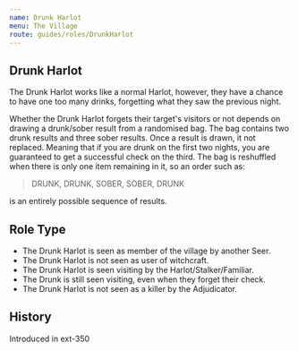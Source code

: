 ```yaml
---
name: Drunk Harlot
menu: The Village
route: guides/roles/DrunkHarlot
---
```



## Drunk Harlot

The Drunk Harlot works like a normal Harlot, however, they have a chance to have one too many drinks, forgetting what they saw the previous night.

Whether the Drunk Harlot forgets their target's visitors or not depends on drawing a drunk/sober result from a randomised bag. The bag contains two drunk results and three sober results. Once a result is drawn, it not replaced. Meaning that if you are drunk on the first two nights, you are guaranteed to get a successful check on the third. The bag is reshuffled when there is only one item remaining in it, so an order such as:

> DRUNK, DRUNK, SOBER, SOBER, DRUNK

is an entirely possible sequence of results.

## Role Type

- The Drunk Harlot is seen as member of the village by another Seer.
- The Drunk Harlot is not seen as user of witchcraft.
- The Drunk Harlot is seen visiting by the Harlot/Stalker/Familiar.
- The Drunk is still seen visiting, even when they forget their check.
- The Drunk Harlot is not seen as a killer by the Adjudicator.

## History

<Timeline lineColor="white">
  <Event interval="2020-01-01">Introduced in ext-350</Event>
</Timeline>
